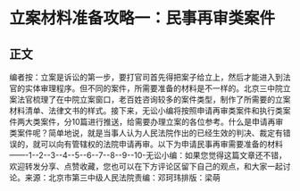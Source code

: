 # 立案材料准备攻略一：民事再审类案件
## 正文
编者按：立案是诉讼的第一步，要打官司首先得把案子给立上，然后才能进入到法官的实体审理程序。但不同的案件，所需要准备的材料是不一样的。北京三中院立案法官梳理了在中院立案窗口，老百姓咨询较多的案件类型，制作了所需要的立案材料清单、法律文书的样式。接下来，无讼小编将按照申请再审类案件和执行类案件两大类案件，分10篇进行推送，给需要办理立案的各位参考。什么是申请再审类案件呢？简单地说，就是当事人认为人民法院作出的已经生效的判决、裁定有错误的，就可以向有管辖权的法院申请再审。以下为申请民事再审需要准备的材料——-1--2--3--4--5--6--7--8--9--10-无讼小编：如果您觉得这篇文章还不错，欢迎转发分享、点赞收藏，您也可以在下方评论区留下自己的观点，和大家一起讨论。来源：北京市第三中级人民法院责编：邓珂玮排版：梁萌